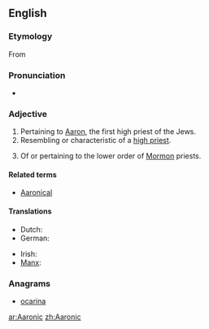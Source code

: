 ==English==

===Etymology===
From {{suffix|Aaron|ic}}

===Pronunciation===
* {{IPA|/æˈɹɑnɪk/|/ɛˈrɑnɪk/|lang=en}}

===Adjective===
{{en-adj}}

# Pertaining to [[Aaron]], the first high priest of the Jews.
# Resembling or characteristic of a [[high priest]].
# {{Mormonism}} Of or pertaining to the lower order of [[Mormon]] priests.

====Related terms====
* [[Aaronical]]

====Translations====
{{trans-top|pertaining to Aaron}}
* Dutch: {{t|nl|Aaronisch}}
* German: {{t|de|Aaronisch}}
{{trans-mid}}
* Irish: {{t|ga|Árónach}}
* [[Manx]]: {{t|gv|Aaronagh}}
{{trans-bottom}}

===Anagrams===
* [[ocarina#English|ocarina]]


[[ar:Aaronic]]
[[zh:Aaronic]]